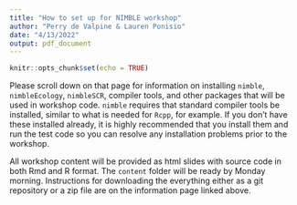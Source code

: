 ```yaml
---
title: "How to set up for NIMBLE workshop"
author: "Perry de Valpine & Lauren Ponisio"
date: "4/13/2022"
output: pdf_document
---
```


```r
knitr::opts_chunk$set(echo = TRUE)
```

Please scroll down on that page for information on installing `nimble`, `nimbleEcology`, `nimbleSCR`, compiler tools, and other packages that will be used in workshop code.  `nimble` requires that standard compiler tools be installed, similar to what is needed for `Rcpp`, for example.  If you don't have these installed already, it is highly recommended that you install them and run the test code so you can resolve any installation problems prior to the workshop. 

All workshop content will be provided as html slides with source code in both Rmd and R format.  The `content` folder will be ready by Monday morning. Instructions for downloading the everything either as a git repository or a zip file are on the information page linked above.
